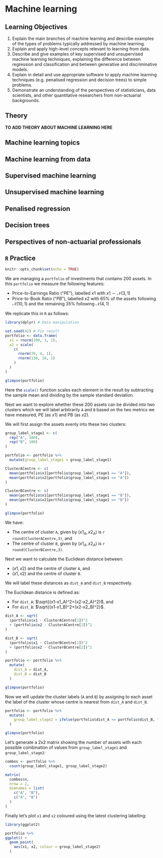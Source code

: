 # Machine learning

## Learning Objectives {-#objectives-15}

1. Explain the main branches of machine learning and describe examples of the types of problems typically addressed by machine learning.
2. Explain and apply high-level concepts relevant to learning from data.
3. Describe and give examples of key supervised and unsupervised machine learning techniques, explaining the difference between regression and classification and between generative and discriminative models.
4. Explain in detail and use appropriate software to apply machine learning techniques (e.g. penalised regression and decision trees) to simple problems.
5. Demonstrate an understanding of the perspectives of statisticians, data scientists, and other quantitative researchers from non-actuarial backgrounds.

## Theory {-#theory-15}

**TO ADD THEORY ABOUT MACHINE LEARNING HERE**

## Machine learning topics

## Machine learning from data

## Supervised machine learning

## Unsupervised machine learning

## Penalised regression

## Decision trees

## Perspectives of non-actuarial professionals

## `R` Practice {-#practice-15}

```r
knitr::opts_chunk$set(echo = TRUE)
```

We are managing a `portfolio` of investments that contains 200 assets. In this `portfolio` we measure the following features:

* Price-to-Earnings Ratio ("_PE_"), labelled $x1$ with $x1 \sim \mathcal{N}(3,\,1)$
* Price-to-Book Ratio ("_PB_"), labelled $x2$ with 65% of the assets following $\mathcal{N}(10,\,1)$ and the remaining 35% following $\mathcal{N}(4,\,1)$

We replicate this in `R` as follows:

```r
library(dplyr) # Data manipulation

set.seed(42) # Fix result
portfolio <- data.frame(
  x1 = rnorm(200, 3, 1),
  x2 = scale(
    c(
      rnorm(70, 4, 1),
      rnorm(130, 10, 1)
    )
  )
)

glimpse(portfolio)
```

Here the `scale()`{.R} function scales each element in the result by subtracting the sample mean and dividing by the sample standard deviation.

Next we want to explore whether these 200 assets can be divided into two clusters which we will label arbitrarily `A` and `B` based on the two metrics we have measured, PE (as $x1$) and PB (as $x2$).

We will first assign the assets evenly into these two clusters:

```r
group_label_stage1 <- c(
  rep("A", 100),
  rep("B", 100)
)

portfolio <- portfolio %>% 
  mutate(group_label_stage1 = group_label_stage1)

ClusterACentre <- c(
  mean(portfolio$x1[portfolio$group_label_stage1 == "A"]),
  mean(portfolio$x2[portfolio$group_label_stage1 == "A"])
)

ClusterBCentre <- c(
  mean(portfolio$x1[portfolio$group_label_stage1 == "B"]),
  mean(portfolio$x2[portfolio$group_label_stage1 == "B"])
)

glimpse(portfolio)
```

We have:

* The centre of cluster `A`, given by $(x1_A,\, x2_A)$ is `r round(ClusterACentre,3)`, and
* The centre of cluster `B`, given by $(x1_A,\, x2_A)$ is `r round(ClusterBCentre,3)`.

Next we want to calculate the Euclidean distance between:

* $(x1, x2)$ and the centre of cluster `A`, and
* $(x1, x2)$ and the centre of cluster `B`.

We will label these distances as `dist_A` and `dist_B` respectively.

The Euclidean distance is defined as:

* For `dist_A`: $\sqrt{(x1-x1_A)^2+(x2-x2_A)^2}$, and
* For `dist_B`: $\sqrt{(x1-x1_B)^2+(x2-x2_B)^2}$.

```r
dist_A <- sqrt(
  (portfolio$x1 - ClusterACentre[1])^2 
  + (portfolio$x2 - ClusterACentre[2])^2 
)

dist_B <- sqrt(
  (portfolio$x1 - ClusterBCentre[1])^2 
  + (portfolio$x2 - ClusterBCentre[2])^2 
)

portfolio <- portfolio %>% 
  mutate(
    dist_A = dist_A,
    dist_B = dist_B
  )

glimpse(portfolio)
```

Now we will update the cluster labels (`A` and `B`) by assigning to each asset the label of the cluster  whose centre is nearest from `dist_A` and `dist_B`.

```r
portfolio <- portfolio %>% 
  mutate(
    group_label_stage2 = ifelse(portfolio$dist_A <= portfolio$dist_B, "A", "B")
  )

glimpse(portfolio)
```

Let's generate a 2x2 matrix showing the number of assets with each possible combination of values from `group_label_stage1` and `group_label_stage2`:

```r
combos <- portfolio %>% 
  count(group_label_stage1, group_label_stage2)

matrix(
  combos$n,
  nrow = 2,
  dimnames = list(
    c("A", "B"),
    c("A", "B")
  )
)
```

Finally let's plot `x1` and `x2` coloured using the latest clustering labelling:

```r
library(ggplot2)

portfolio %>% 
ggplot() +
  geom_point(
    aes(x1, x2, colour = group_label_stage2)
  )
```
